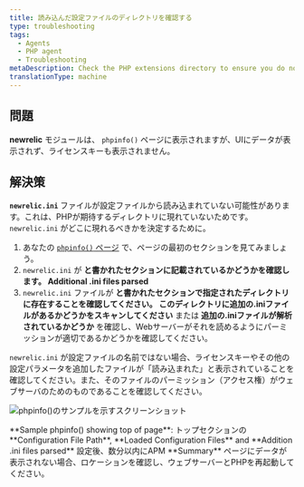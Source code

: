 ```yaml
---
title: 読み込んだ設定ファイルのディレクトリを確認する
type: troubleshooting
tags:
  - Agents
  - PHP agent
  - Troubleshooting
metaDescription: Check the PHP extensions directory to ensure you do not have a non-standard installation for the New Relic PHP agent.
translationType: machine
---
```



## 問題

**newrelic** モジュールは、 `phpinfo()` ページに表示されますが、UIにデータが表示されず、ライセンスキーも表示されません。

## 解決策

**`newrelic.ini`** ファイルが設定ファイルから読み込まれていない可能性があります。これは、PHPが期待するディレクトリに現れていないためです。 `newrelic.ini` がどこに現れるべきかを決定するために。

1. あなたの [`phpinfo()` ページ](/docs/php/php-kb-103) で、ページの最初のセクションを見てみましょう。
2. `newrelic.ini` が **と書かれたセクションに記載されているかどうかを確認します。 Additional .ini files parsed**
3. `newrelic.ini` ファイルが **と書かれたセクションで指定されたディレクトリに存在することを確認してください。 このディレクトリに追加の.iniファイルがあるかどうかをスキャンしてください** または **追加の.iniファイルが解析されているかどうか** を確認し、Webサーバーがそれを読めるようにパーミッションが適切であるかどうかを確認してください。

`newrelic.ini` が設定ファイルの名前ではない場合、ライセンスキーやその他の設定パラメータを追加したファイルが「読み込まれた」と表示されていることを確認してください。また、そのファイルのパーミッション（アクセス権）がウェブサーバのためのものであることを確認してください。

<img
  title="doc_example_phpinfo_top_0.png"
  alt="phpinfo()のサンプルを示すスクリーンショット"
  src={docExamplePhpinfoTop0}
/>

<figcaption>
  **Sample phpinfo() showing top of page**: トップセクションの **Configuration File Path**, **Loaded Configuration Files** and **Addition .ini files parsed** 設定後、数分以内にAPM **Summary** ページにデータが表示されない場合、ロケーションを確認し、ウェブサーバーとPHPを再起動してください。
</figcaption>
